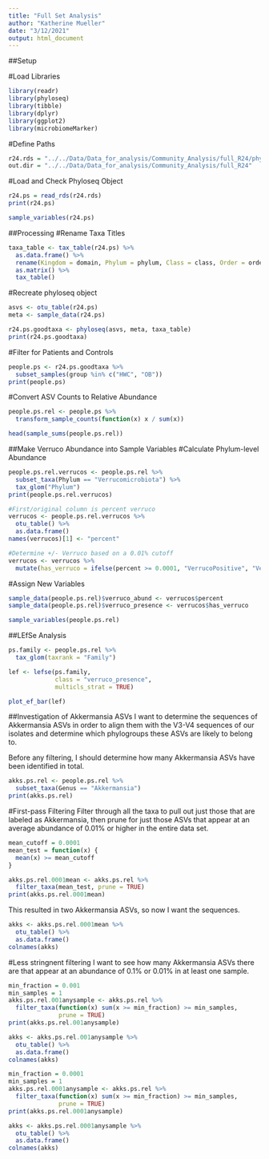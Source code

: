 ```yaml
---
title: "Full Set Analysis"
author: "Katherine Mueller"
date: "3/12/2021"
output: html_document
---
```


##Setup

#Load Libraries
```r
library(readr)
library(phyloseq)
library(tibble)
library(dplyr)
library(ggplot2)
library(microbiomeMarker)
```

#Define Paths
```r
r24.rds = "../../Data/Data_for_analysis/Community_Analysis/full_R24/phyloseq_r24_complete_16S_metadata_corrected.rds"
out.dir = "../../Data/Data_for_analysis/Community_Analysis/full_R24"
```

#Load and Check Phyloseq Object
```r
r24.ps = read_rds(r24.rds)
print(r24.ps)
```

```r
sample_variables(r24.ps)
```
##Processing
#Rename Taxa Titles
```r
taxa_table <- tax_table(r24.ps) %>%
  as.data.frame() %>%
  rename(Kingdom = domain, Phylum = phylum, Class = class, Order = order, Family = family, Genus = genus, Species = species) %>%
  as.matrix() %>%
  tax_table()
```

#Recreate phyloseq object
```r
asvs <- otu_table(r24.ps)
meta <- sample_data(r24.ps)

r24.ps.goodtaxa <- phyloseq(asvs, meta, taxa_table)
print(r24.ps.goodtaxa)
```

#Filter for Patients and Controls
```r
people.ps <- r24.ps.goodtaxa %>%
  subset_samples(group %in% c("HWC", "OB"))
print(people.ps)
```

#Convert ASV Counts to Relative Abundance
```r
people.ps.rel <- people.ps %>%
  transform_sample_counts(function(x) x / sum(x))
```

```r
head(sample_sums(people.ps.rel))
```

##Make Verruco Abundance into Sample Variables
#Calculate Phylum-level Abundance
```r
people.ps.rel.verrucos <- people.ps.rel %>%
  subset_taxa(Phylum == "Verrucomicrobiota") %>%
  tax_glom("Phylum")
print(people.ps.rel.verrucos)
```
```r
#First/original column is percent verruco
verrucos <- people.ps.rel.verrucos %>%
  otu_table() %>%
  as.data.frame()
names(verrucos)[1] <- "percent"

#Determine +/- Verruco based on a 0.01% cutoff
verrucos <- verrucos %>%
  mutate(has_verruco = ifelse(percent >= 0.0001, "VerrucoPositive", "VerrucoNegative"))
```

#Assign New Variables
```r
sample_data(people.ps.rel)$verruco_abund <- verrucos$percent
sample_data(people.ps.rel)$verruco_presence <- verrucos$has_verruco
```

```r
sample_variables(people.ps.rel)
```

##LEfSe Analysis
```r
ps.family <- people.ps.rel %>%
  tax_glom(taxrank = "Family")

lef <- lefse(ps.family,
             class = "verruco_presence",
             multicls_strat = TRUE)
```

```r
plot_ef_bar(lef)
```

##Investigation of Akkermansia ASVs
I want to determine the sequences of Akkermansia ASVs in order to align them with the V3-V4 sequences of our isolates and determine which phylogroups these ASVs are likely to belong to.

Before any filtering, I should determine how many Akkermansia ASVs have been identified in total.
```r
akks.ps.rel <- people.ps.rel %>%
  subset_taxa(Genus == "Akkermansia")
print(akks.ps.rel)
```

#First-pass Filtering
Filter through all the taxa to pull out just those that are labeled as Akkermansia, then prune for just those ASVs that appear at an average abundance of 0.01% or higher in the entire data set.
```r
mean_cutoff = 0.0001
mean_test = function(x) {
  mean(x) >= mean_cutoff
}

akks.ps.rel.0001mean <- akks.ps.rel %>%
  filter_taxa(mean_test, prune = TRUE)
print(akks.ps.rel.0001mean)
```

This resulted in two Akkermansia ASVs, so now I want the sequences.
```r
akks <- akks.ps.rel.0001mean %>%
  otu_table() %>%
  as.data.frame()
colnames(akks)
```

#Less stringnent filtering
I want to see how many Akkermansia ASVs there are that appear at an abundance of 0.1% or 0.01% in at least one sample.
```r
min_fraction = 0.001
min_samples = 1
akks.ps.rel.001anysample <- akks.ps.rel %>%
  filter_taxa(function(x) sum(x >= min_fraction) >= min_samples,
              prune = TRUE)
print(akks.ps.rel.001anysample)
```
```r
akks <- akks.ps.rel.001anysample %>%
  otu_table() %>%
  as.data.frame()
colnames(akks)
```

```r
min_fraction = 0.0001
min_samples = 1
akks.ps.rel.0001anysample <- akks.ps.rel %>%
  filter_taxa(function(x) sum(x >= min_fraction) >= min_samples,
              prune = TRUE)
print(akks.ps.rel.0001anysample)
```
```r
akks <- akks.ps.rel.0001anysample %>%
  otu_table() %>%
  as.data.frame()
colnames(akks)
```
